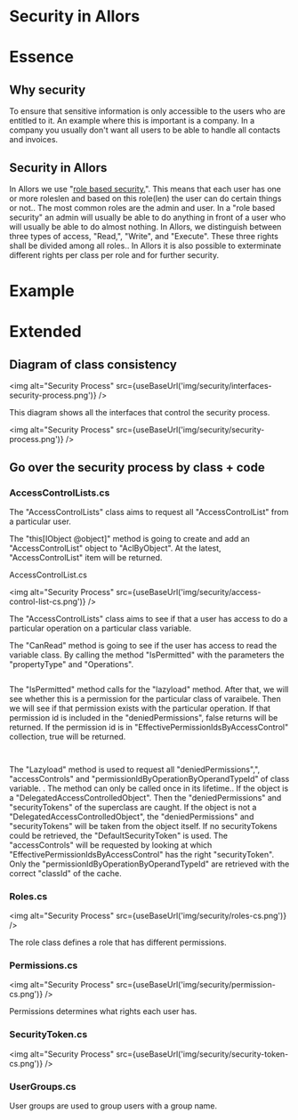 
# Security in Allors

# Essence

## Why security

To ensure that sensitive information is only accessible to the users who are entitled to it. An example where this is important is a company. In a company you usually don&#39;t want all users to be able to handle all contacts and invoices.

## Security in Allors

In Allors we use &quot;[role based security.](https://en.wikipedia.org/wiki/Role-based_access_control)&quot;. This means that each user has one or more roleslen and based on this role(len) the user can do certain things or not.. The most common roles are the admin and user. In a &quot;role based security&quot; an admin will usually be able to do anything in front of a user who will usually be able to do almost nothing. In Allors, we distinguish between three types of access, &quot;Read,&quot;, &quot;Write&quot;, and &quot;Execute&quot;. These three rights shall be divided among all roles.. In Allors it is also possible to exterminate different rights per class per role and for further security.

# Example

# Extended

## Diagram of class consistency

<img alt="Security Process" src={useBaseUrl('img/security/interfaces-security-process.png')} />

This diagram shows all the interfaces that control the security process.

<img alt="Security Process" src={useBaseUrl('img/security/security-process.png')} />

## Go over the security process by class + code

### AccessControlLists.cs

The &quot;AccessControlLists&quot; class aims to request all &quot;AccessControlList&quot; from a particular user.

The &quot;this[IObject @object]&quot; method is going to create and add an &quot;AccessControlList&quot; object to &quot;AclByObject&quot;. At the latest, &quot;AccessControlList&quot; item will be returned.

AccessControlList.cs

<img alt="Security Process" src={useBaseUrl('img/security/access-control-list-cs.png')} />

The &quot;AccessControlLists&quot; class aims to see if that a user has access to do a particular operation on a particular class variable.

The &quot;CanRead&quot; method is going to see if the user has access to read the variable class. By calling the method &quot;IsPermitted&quot; with the parameters the &quot;propertyType&quot; and &quot;Operations&quot;.

```csharp

```

The &quot;IsPermitted&quot; method calls for the &quot;lazyload&quot; method. After that, we will see whether this is a permission for the particular class of varaibele. Then we will see if that permission exists with the particular operation. If that permission id is included in the &quot;deniedPermissions&quot;, false returns will be returned. If the permission id is in &quot;EffectivePermissionIdsByAccessControl&quot; collection, true will be returned.

```csharp

```

```csharp

```

The &quot;Lazyload&quot; method is used to request all &quot;deniedPermissions&quot;,&quot;, &quot;accessControls&quot; and &quot;permissionIdByOperationByOperandTypeId&quot; of class variable. . The method can only be called once in its lifetime.. If the object is a &quot;DelegatedAccessControlledObject&quot;. Then the &quot;deniedPermissions&quot; and &quot;securityTokens&quot; of the superclass are caught. If the object is not a &quot;DelegatedAccessControlledObject&quot;, the &quot;deniedPermissions&quot; and &quot;securityTokens&quot; will be taken from the object itself. If no securityTokens could be retrieved, the &quot;DefaultSecurityToken&quot; is used. The &quot;accessControls&quot; will be requested by looking at which &quot;EffectivePermissionIdsByAccessControl&quot; has the right &quot;securityToken&quot;. Only the &quot;permissionIdByOperationByOperandTypeId&quot; are retrieved with the correct &quot;classId&quot; of the cache.

### Roles.cs

<img alt="Security Process" src={useBaseUrl('img/security/roles-cs.png')} />

The role class defines a role that has different permissions.

### Permissions.cs

<img alt="Security Process" src={useBaseUrl('img/security/permission-cs.png')} />

Permissions determines what rights each user has.

### SecurityToken.cs

<img alt="Security Process" src={useBaseUrl('img/security/security-token-cs.png')} />

### UserGroups.cs

User groups are used to group users with a group name.